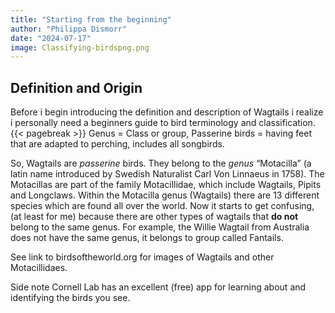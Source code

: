 ```yaml
---
title: "Starting from the beginning"
author: "Philippa Dismorr"
date: "2024-07-17"
image: Classifying-birdspng.png
---
```


## Definition and Origin 

Before i begin introducing the definition and description of Wagtails i realize i personally need a beginners guide to bird terminology and classification.
{{< pagebreak >}}
Genus = Class or group, 
Passerine birds = having feet that are adapted to perching, includes all songbirds.

So, Wagtails are *passerine* birds. They belong to the *genus* "Motacilla" (a latin name introduced by Swedish Naturalist Carl Von Linnaeus in 1758). The Motacillas are part of the family Motacillidae, which include Wagtails, Pipits and Longclaws. Within the Motacilla genus (Wagtails) there are 13 different species which are found all over the world. Now it starts to get confusing, (at least for me) because there are other types of wagtails that **do not** belong to the same genus. For example, the Willie Wagtail from Australia does not have the same genus, it belongs to group called Fantails. 

See link to birdsoftheworld.org for images of Wagtails and other Motacillidaes.

Side note Cornell Lab has an excellent (free) app for learning about and identifying the birds you see. 
